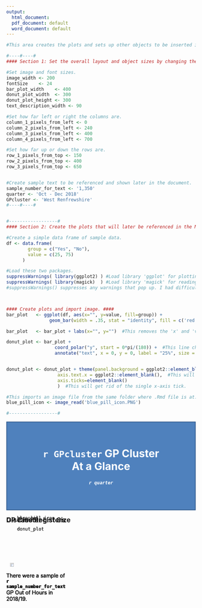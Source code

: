 ```yaml
---
output:
  html_document:
  pdf_document: default
  word_document: default
---
```

  
<!-- This is the large starting R code chunk that forms the plots and imports images. -->
```r
#This area creates the plots and sets up other objects to be inserted into the RMarkdown code later on.

#----#----#
#### Section 1: Set the overall layout and object sizes by changing these variables. ####

#Set image and font sizes.
image_width <- 200
fontSize    <- 24
bar_plot_width    <- 400
donut_plot_width  <- 300
donut_plot_height <- 300
text_description_width <- 90

#Set how far left or right the columns are.
column_1_pixels_from_left <- 0
column_2_pixels_from_left <- 240
column_3_pixels_from_left <- 400
column_4_pixels_from_left <- 700

#Set how far up or down the rows are.
row_1_pixels_from_top <- 150
row_2_pixels_from_top <- 400
row_3_pixels_from_top <- 650


#Create sample text to be referenced and shown later in the document.
sample_number_for_text <- '1,350'
quarter <- 'Oct - Dec 2018'
GPcluster <- 'West Renfrewshire'
#----#----#


#------------------#
#### Section 2: Create the plots that will later be referenced in the Markdown/HTML code. ####

#Create a simple data frame of sample data.
df <- data.frame(  
        group = c("Yes", "No"),
        value = c(25, 75)
      )

#Load these two packages.
suppressWarnings( library(ggplot2) ) #Load library 'ggplot' for plotting functions.
suppressWarnings( library(magick)  ) #Load library 'magick' for reading in png and other types of images with function image_read().
#suppressWarnings() suppresses any warnings that pop up. I had difficulty suppressing them purely with setting warnings = False at the start of the RMarkdown chunk.



#### Create plots and import image. ####
bar_plot   <- ggplot(df, aes(x="", y=value, fill=group)) +
                geom_bar(width = .35, stat = "identity", fill = c('red','orange'))

bar_plot   <- bar_plot + labs(x="", y="")  #This removes the 'x' and 'value' labels for the x and y axes respectively.

donut_plot <- bar_plot + 
                  coord_polar("y", start = 0*pi/(180)) +  #This line changes the barplot into a donut plot.
                  annotate("text", x = 0, y = 0, label = "25%", size = 10, col = 'orange')


donut_plot <- donut_plot + theme(panel.background = ggplot2::element_blank(),
                   axis.text.x = ggplot2::element_blank(),  #This will get rid of the x-axis labels.
                   axis.ticks=element_blank()
                   )  #This will get rid of the single x-axis tick.

#This imports an image file from the same folder where .Rmd file is at.
blue_pill_icon <- image_read('blue_pill_icon.PNG') 

#------------------#
```


<!-- Section 3: Markdown/HTML section of the file. ---- -->
<!-- This section builds the document using HTML with small R code chunks added in. -->


<!-- This section creates the Blue Title Box at the top of the page -->
<div style = "background-color: rgb(79, 129, 189); color: white; text-align: center; padding: 10px; border: 2px solid rgb(55, 96, 146); font-weight: bold;"><br>
  <h1> `r GPcluster` GP Cluster <br>At a Glance </h1>
  <h5>`r quarter`</h5><br>
</div>


<!-- Add column headings for columns 1 and 3. -->
<div style="position: absolute; font-size: 18px;" >
  <span style = "position: absolute; left: `r column_1_pixels_from_left + 90`px; top: 15px; width: 240px;">
    <b>GP Cluster List Size</b>
  </span>
  <span style = "position: absolute; left: `r column_3_pixels_from_left + 150`px; top: 15px; width: 240px;">
    <b>Disease Registers</b>
  </span>
</div>


<!-- This is the start of Row #1. -->
<div style="position: absolute; top: `r row_1_pixels_from_top`px;">

  <span style="padding: 10px; position: absolute; left: `r column_1_pixels_from_left`px;      
                top: 100px; width: `r donut_plot_width`px; height: `r donut_plot_height`px;"> <!-- Column 1 -->
    <img src="blue_pill_icon.PNG" alt="Image of a Blue Pill"  height = 70%
                                style="position: absolute; top: 40px;"> 
  </span>
  
  <span style = "position: absolute; left: `r column_2_pixels_from_left`px; top: 165px;       
                width: `r text_description_width`px; vertical-align: middle; ">               <!-- Column 2 -->
      There were a sample of <b> `r sample_number_for_text` </b> GP Out of Hours in 2018/19.
  </span>
  
  <span style = "padding: 10px; position: absolute; left: `r column_3_pixels_from_left`px;    
               top: 100px; width: `r donut_plot_width`px;">                                   <!-- Column 3 -->
```r
    bar_plot
```       
  </span>
  
  <span style = "position: absolute; left: `r column_4_pixels_from_left`px; top: 165px;       
                width: `r text_description_width`px; vertical-align: middle; ">               <!-- Column 4 -->
      There were a sample of <b> `r sample_number_for_text` </b> GP Out of Hours in 2018/19.
  </span>
  
</div>
<!-- End of Row #1. -->


<!-- This is the start of Row #2. -->
<div style="position: absolute; top: `r row_2_pixels_from_top`px;">

  <span style="padding: 10px; position: absolute; left: `r column_1_pixels_from_left`px;   
                top: 100px; width: `r donut_plot_width`px; height: `r donut_plot_height`px;"> <!-- Column 1 -->
```r
    blue_pill_icon
```       
  </span>
  
  <span style = "position: absolute; left: `r column_2_pixels_from_left`px; top: 165px;    
                width: `r text_description_width`px; vertical-align: middle; ">               <!-- Column 2 -->
      There were a sample of <b> `r sample_number_for_text` </b> GP Out of Hours in 2018/19.
  </span>
  
  <span style = "padding: 10px; position: absolute; left: `r column_3_pixels_from_left`px; 
  top: 100px; width: `r donut_plot_width`px;">                                                <!-- Column 3 -->
```r
    donut_plot
```       
  </span>
  
  <span style = "position: absolute; left: `r column_4_pixels_from_left`px; top: 165px;    
                width: `r text_description_width`px; vertical-align: middle; ">               <!-- Column 4 -->
      There were a sample of <b> `r sample_number_for_text` </b> GP Out of Hours in 2018/19.
  </span>
  
</div>
<!-- End of Row #2. -->


<!-- This is the start of Row #3. -->
<div style="position: absolute; top: `r row_3_pixels_from_top`px;">

  <span style="padding: 10px; position: absolute; left: `r column_1_pixels_from_left`px; 
                top: 100px; width: `r donut_plot_width`px; `r donut_plot_height`px;">         <!-- Column 1 -->
```r
    blue_pill_icon
```       
  </span>
  
  <span style = "position: absolute; left: `r column_2_pixels_from_left`px; top: 165px; 
                width: `r text_description_width`px; vertical-align: middle; ">               <!-- Column 2 -->
      There were a sample of <b> `r sample_number_for_text` </b> GP Out of Hours in 2018/19.
  </span>
  
  <span style = "padding: 10px; position: absolute; left: `r column_3_pixels_from_left`px; 
  top: 100px; width: `r donut_plot_width`px;">                                                <!-- Column 3 -->
```r
    donut_plot
```       
  </span>
  
  <span style = "position: absolute; left: `r column_4_pixels_from_left`px; top: 165px; 
                width: `r text_description_width`px; vertical-align: middle; ">               <!-- Column 4 -->
      There were a sample of <b> `r sample_number_for_text` </b> GP Out of Hours in 2018/19.
  </span>
  
</div>
<!-- End of Row #3. -->

<!-- End of File -->





